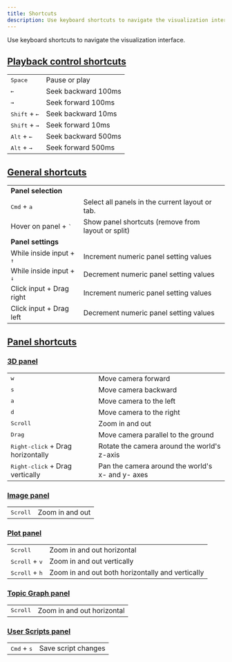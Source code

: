 ```yaml
---
title: Shortcuts
description: Use keyboard shortcuts to navigate the visualization interface.
---
```


Use keyboard shortcuts to navigate the visualization interface.

## [Playback control shortcuts](/docs/visualization/playback)

<table>
  <tbody style={{ display: "inline-table", width: "100%" }}>
    <tr>
      <td style={{ width: 280 }}>
        <kbd>Space</kbd>
      </td>
      <td>Pause or play</td>
    </tr>
    <tr>
      <td style={{ width: 280 }}>
        <kbd>←</kbd>
      </td>
      <td>Seek backward 100ms</td>
    </tr>
    <tr>
      <td style={{ width: 280 }}>
        <kbd>→</kbd>
      </td>
      <td>Seek forward 100ms</td>
    </tr>
    <tr>
      <td style={{ width: 280 }}>
        <kbd>Shift</kbd> + <kbd>←</kbd>
      </td>
      <td>Seek backward 10ms</td>
    </tr>
    <tr>
      <td style={{ width: 280 }}>
        <kbd>Shift</kbd> + <kbd>→</kbd>
      </td>
      <td>Seek forward 10ms</td>
    </tr>
    <tr>
      <td style={{ width: 280 }}>
        <kbd>Alt</kbd> + <kbd>←</kbd>
      </td>
      <td>Seek backward 500ms</td>
    </tr>
    <tr>
      <td style={{ width: 280 }}>
        <kbd>Alt</kbd> + <kbd>→</kbd>
      </td>
      <td>Seek forward 500ms</td>
    </tr>
  </tbody>
</table>

## [General shortcuts](/docs/visualization/panels/introduction)

<table>
  <tbody style={{ display: "inline-table", width: "100%" }}>
    <tr>
      <td colSpan={2}>
        <b>Panel selection</b>
      </td>
    </tr>
    <tr>
      <td style={{ width: 280 }}>
        <kbd>Cmd</kbd> + <kbd>a</kbd>
      </td>
      <td>Select all panels in the current layout or tab.</td>
    </tr>
    <tr>
      <td>
        Hover on panel + <kbd>`</kbd>
      </td>
      <td>Show panel shortcuts (remove from layout or split)</td>
    </tr>
    <tr>
      <td colSpan={2}>
        <b>Panel settings</b>
      </td>
    </tr>
    <tr>
      <td>
        While inside input + <kbd>↑</kbd>
      </td>
      <td>Increment numeric panel setting values</td>
    </tr>
    <tr>
      <td>
        While inside input + <kbd>↓</kbd>
      </td>
      <td>Decrement numeric panel setting values</td>
    </tr>
    <tr>
      <td>Click input + Drag right</td>
      <td>Increment numeric panel setting values</td>
    </tr>
    <tr>
      <td>Click input + Drag left</td>
      <td>Decrement numeric panel setting values</td>
    </tr>
  </tbody>
</table>

## [Panel shortcuts](/docs/visualization/panels/introduction)

### [3D panel](/docs/visualization/panels/3d)

<table>
  <tbody style={{ display: "inline-table", width: "100%" }}>
    <tr>
      <td style={{ width: 280 }}>
        <kbd>w</kbd>
      </td>
      <td>Move camera forward</td>
    </tr>
    <tr>
      <td style={{ width: 280 }}>
        <kbd>s</kbd>
      </td>
      <td>Move camera backward</td>
    </tr>
    <tr>
      <td style={{ width: 280 }}>
        <kbd>a</kbd>
      </td>
      <td>Move camera to the left</td>
    </tr>
    <tr>
      <td style={{ width: 280 }}>
        <kbd>d</kbd>
      </td>
      <td>Move camera to the right</td>
    </tr>
    <tr>
      <td style={{ width: 280 }}>
        <kbd>Scroll</kbd>
      </td>
      <td>Zoom in and out</td>
    </tr>
    <tr>
      <td style={{ width: 280 }}>
        <kbd>Drag</kbd>
      </td>
      <td>Move camera parallel to the ground</td>
    </tr>
    <tr>
      <td style={{ width: 280 }}>
        <kbd>Right-click</kbd> + Drag horizontally
      </td>
      <td>Rotate the camera around the world's z-axis</td>
    </tr>
    <tr>
      <td style={{ width: 280 }}>
        <kbd>Right-click</kbd> + Drag vertically
      </td>
      <td>Pan the camera around the world's x- and y- axes</td>
    </tr>
  </tbody>
</table>

### [Image panel](/docs/visualization/panels/image)

<table>
  <tbody style={{ display: "inline-table", width: "100%" }}>
    <tr>
      <td style={{ width: 280 }}>
        <kbd>Scroll</kbd>
      </td>
      <td>Zoom in and out</td>
    </tr>
  </tbody>
</table>

### [Plot panel](/docs/visualization/panels/plot)

<table>
  <tbody style={{ display: "inline-table", width: "100%" }}>
    <tr>
      <td style={{ width: 280 }}>
        <kbd>Scroll</kbd>
      </td>
      <td>Zoom in and out horizontal</td>
    </tr>
    <tr>
      <td style={{ width: 280 }}>
        <kbd>Scroll</kbd> + <kbd>v</kbd>
      </td>
      <td>Zoom in and out vertically</td>
    </tr>
    <tr>
      <td style={{ width: 280 }}>
        <kbd>Scroll</kbd> + <kbd>h</kbd>
      </td>
      <td>Zoom in and out both horizontally and vertically</td>
    </tr>
  </tbody>
</table>

### [Topic Graph panel](/docs/visualization/panels/topic-graph)

<table>
  <tbody style={{ display: "inline-table", width: "100%" }}>
    <tr>
      <td style={{ width: 280 }}>
        <kbd>Scroll</kbd>
      </td>
      <td>Zoom in and out horizontal</td>
    </tr>
  </tbody>
</table>

### [User Scripts panel](/docs/visualization/panels/user-scripts)

<table>
  <tbody style={{ display: "inline-table", width: "100%" }}>
    <tr>
      <td style={{ width: 280 }}>
        <kbd>Cmd</kbd> + <kbd>s</kbd>
      </td>
      <td>Save script changes</td>
    </tr>
  </tbody>
</table>
